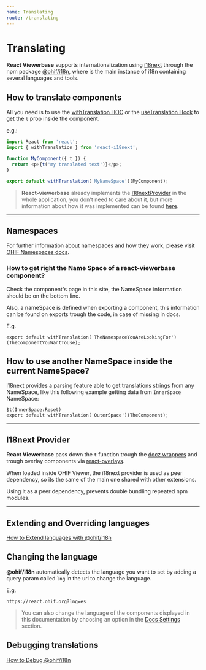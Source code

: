 ```yaml
---
name: Translating
route: /translating
---
```


# Translating

**React Viewerbase** supports internationalization using
[i18next](https://www.i18next.com/) through the npm package
[@ohif/i18n](https://www.npmjs.com/package/@ohif/i18n), where is the main
instance of i18n containing several languages and tools.

## How to translate components

All you need is to use the
[withTranslation HOC](https://react.i18next.com/latest/withtranslation-hoc) or
the [useTranslation Hook](https://react.i18next.com/latest/usetranslation-hook)
to get the `t` prop inside the component.

e.g.:

```js
import React from 'react';
import { withTranslation } from 'react-i18next';

function MyComponent({ t }) {
  return <p>{t('my translated text')}</p>;
}

export default withTranslation('MyNameSpace')(MyComponent);
```

> **React-viewerbase** already implements the
> [I18nextProvider](https://react.i18next.com/latest/i18nextprovider) in the
> whole application, you don't need to care about it, but more information about
> how it was implemented can be found [here](#i18next-provider).

---

## Namespaces

For further information about namespaces and how they work, please visit
[OHIF Namespaces docs](https://docs.ohif.org/essentials/translating.html#namespaces).

### How to get right the Name Space of a react-viewerbase component?

Check the component's page in this site, the NameSpace information should be on
the bottom line.

Also, a nameSpace is defined when exporting a component, this information can be
found on exports trough the code, in case of missing in docs.

E.g.

```
export default withTranslation('TheNamespaceYouAreLookingFor')(TheComponentYouWantToUse);
```

## How to use another NameSpace inside the current NameSpace?

i18next provides a parsing feature able to get translations strings from any
NameSpace, like this following example getting data from `InnerSpace` NameSpace:

```
$t(InnerSpace:Reset)
export default withTranslation('OuterSpace')(TheComponent);
```

---

## I18next Provider

**React Viewerbase** pass down the `t` function trough the
[docz wrappers](https://www.docz.site/docs/project-configuration#wrapper) and
trough overlay components via
[react-overlays](https://github.com/OHIF/react-viewerbase/blob/master/src/components/overlayTrigger/Overlay.js).

When loaded inside OHIF Viewer, the i18next provider is used as peer dependency,
so its the same of the main one shared with other extensions.

Using it as a peer dependency, prevents double bundling repeated npm modules.

---

## Extending and Overriding languages

[How to Extend languages with @ohif/i18n](https://docs.ohif.org/essentials/translating.html#extending-languages-in-ohifi18n)

## Changing the language

**@ohif/i18n** automatically detects the language you want to set by adding a
query param called `lng` in the url to change the language.

E.g.

```
https://react.ohif.org?lng=es
```

> You can also change the language of the components displayed in this
> documentation by choosing an option in the
> [Docs Settings](https://docs.ohif.org/docs-settings) section.

## Debugging translations

[How to Debug @ohif/i18n](https://docs.ohif.org/essentials/translating.html#debugging-translations)

